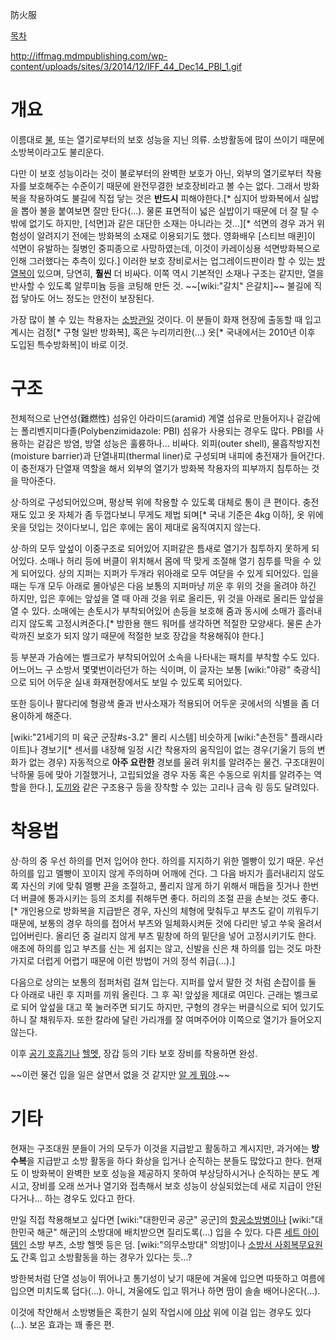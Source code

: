 防火服

[[목차]]

http://iffmag.mdmpublishing.com/wp-content/uploads/sites/3/2014/12/IFF_44_Dec14_PBI_1.gif
= 개요 =
이름대로 [[불]], 또는 열기로부터의 보호 성능을 지닌 의류. 소방활동에 많이 쓰이기 때문에 소방복이라고도 불리운다.

다만 이 보호 성능이라는 것이 불로부터의 완벽한 보호가 아닌, 외부의 열기로부터 착용자를 보호해주는 수준이기 때문에 완전무결한 보호장비라고 볼 수는 없다. 그래서 방화복을 착용하여도 불길에 직접 닿는 것은 '''반드시''' 피해야한다.[* 심지어 방화복에서 실밥을 뽑아 불을 붙여보면 잘만 탄다(…). 물론 표면적이 넓은 실밥이기 때문에 더 잘 탈 수밖에 없기도 하지만, [석면]과 같은 대단한 소재는 아니라는 것…][* 석면의 경우 과거 위험성이 알려지기 전에는 방화복의 소재로 이용되기도 했다. 영화배우 [스티브 매퀸]이 석면이 유발하는 질병인 중피종으로 사망하였는데, 이것이 카레이싱용 석면방화복으로 인해 그러했다는 추측이 있다.] 이러한 보호 장비로서는 업그레이드판이라 할 수 있는 [[방열복]]이 있으며, 당연히, '''훨씬''' 더 비싸다. 이쪽 역시 기본적인 소재나 구조는 같지만, 열을 반사할 수 있도록 알루미늄 등을 코팅해 만든 것. ~~[wiki:"갈치" 은갈치]~~ 불길에 직접 닿아도 어느 정도는 안전이 보장된다.

가장 많이 볼 수 있는 착용자는 [[소방관]]일 것이다. 이 분들이 화재 현장에 출동할 때 입고 계시는 검정[* 구형 일반 방화복], 혹은 누리끼리한(…) 옷[* 국내에서는 2010년 이후 도입된 특수방화복]이 바로 이것.

= 구조 =
전체적으로 난연성(難燃性) 섬유인 아라미드(aramid) 계열 섬유로 만들어지나 겉감에는 폴리벤지미다졸(Polybenzimidazole: PBI) 섬유가 사용되는 경우도 많다. PBI를 사용하는 겉감은 방염, 방열 성능은 훌륭하나... 비싸다. 외피(outer shell), 물흡착방지천(moisture barrier)과 단열내피(thermal liner)로 구성되며 내피에 충전재가 들어간다. 이 충전재가 단열재 역할을 해서 외부의 열기가 방화복 착용자의 피부까지 침투하는 것을 막아준다.

상·하의로 구성되어있으며, 평상복 위에 착용할 수 있도록 대체로 통이 큰 편이다. 충전재도 있고 옷 자체가 좀 두껍다보니 무게도 제법 되며[* 국내 기준은 4kg 이하], 옷 위에 옷을 덧입는 것이다보니, 입은 후에는 몸이 제대로 움직여지지 않는다.

상·하의 모두 앞섶이 이중구조로 되어있어 지퍼같은 틈새로 열기가 침투하지 못하게 되어있다. 소매나 허리 등에 버클이 위치해서 몸에 딱 맞게 조절해 열기 침투를 막을 수 있게 되어있다. 상의 지퍼는 지퍼가 두개라 위아래로 모두 여닫을 수 있게 되어있다. 입을 때는 두개 모두 아래로 몰아넣은 다음 보통의 지퍼마냥 끼운 후 위의 것을 올려야 하긴 하지만, 입은 후에는 앞섶을 열 때 아래 것을 위로 올리든, 위 것을 아래로 올리든 앞섶을 열 수 있다. 소매에는 손토시가 부착되어있어 손등을 보호해 줌과 동시에 소매가 흘러내리지 않도록 고정시켜준다.[* 방한용 핸드 워머를 생각하면 적절한 모양새다. 물론 손가락까진 보호가 되지 않기 때문에 적절한 보호 장갑을 착용해줘야 한다.]

등 부분과 가슴에는 벨크로가 부착되어있어 소속을 나타내는 패치를 부착할 수도 있다. 어느어느 구 소방서 몇몇번이라던가 하는 식이며, 이 글자는 보통 [wiki:"야광" 축광식]으로 되어 어두운 실내 화재현장에서도 보일 수 있도록 되어있다.

또한 등이나 팔다리에 형광색 줄과 반사소재가 적용되어 어두운 곳에서의 식별을 좀 더 용이하게 해준다.

[wiki:"21세기의 미 육군 군장#s-3.2" 몰리 시스템] 비슷하게 [wiki:"손전등" 플래시라이트]나 경보기[* 센서를 내장해 일정 시간 착용자의 움직임이 없는 경우(기울기 등의 변화가 없는 경우) 자동적으로 '''아주 요란한''' 경보를 울려 위치를 알려주는 물건. 구조대원이 낙하물 등에 맞아 기절했거나, 고립되었을 경우 자동 혹은 수동으로 위치를 알려주는 역할을 한다.], [[도끼]]와 같은 구조용구 등을 장착할 수 있는 고리나 금속 링 등도 달려있다.

= 착용법 =
상·하의 중 우선 하의를 먼저 입어야 한다. 하의를 지지하기 위한 멜빵이 있기 때문. 우선 하의를 입고 멜빵이 꼬이지 않게 주의하며 어깨에 건다. 그 다음 바지가 흘러내리지 않도록 자신의 키에 맞춰 멜빵 끈을 조절하고, 풀리지 않게 하기 위해서 매듭을 짓거나 한번 더 버클에 통과시키는 등의 조치를 취해두면 좋다. 허리의 조절 끈을 손보는 것도 좋다.[* 개인용으로 방화복을 지급받은 경우, 자신의 체형에 맞춰두고 부츠도 같이 끼워두기 때문에, 보통의 경우 하의를 접어서 부츠와 일체화시켜둔 것에 다리만 넣고 쑤욱 올려서 입어버린다. 올리던 중 걸리지 않게 부츠 밑창에 하의 밑단을 넣어 고정시키기도 한다. 애초에 하의를 입고 부츠를 신는 게 쉽지는 않고, 신발을 신은 채 하의를 입는 것도 마찬가지로 더럽게 어렵기 때문에 이런 방법이 거의 정석 취급(…).]

다음으로 상의는 보통의 점퍼처럼 걸쳐 입는다. 지퍼를 앞서 말한 것 처럼 손잡이를 둘 다 아래로 내린 후 지퍼를 끼워 올린다. 그 후 꼭! 앞섶을 제대로 여민다. 근래는 벨크로로 되어 앞섶을 대고 쭉 눌러주면 되기도 하지만, 구형의 경우는 버클식으로 되어 있기도 하니 잘 채워두자. 또한 칼라에 달린 가리개를 잘 여며주어야 이쪽으로 열기가 들어오지 않는다.

이후 [[공기 호흡기]]나 [[헬멧]], 장갑 등의 기타 보호 장비를 착용하면 완성.

~~이런 물건 입을 일은 살면서 없을 것 같지만 [[알 게 뭐야]].~~

= 기타 =
현재는 구조대원 분들이 거의 모두가 이것을 지급받고 활동하고 계시지만, 과거에는 '''방수복'''을 지급받고 소방 활동을 하다 화상을 입거나 순직하는 분들도 많았다고 한다. 현재도 이 방화복이 완벽한 보호 성능을 제공하지 못하여 부상당하시거나 순직하는 분도 계시고, 장비를 오래 쓰거나 열기와 접촉해서 보호 성능이 상실되었는데 새로 지급이 안된다거나… 하는 경우도 있다고 한다.

만일 직접 착용해보고 싶다면 [wiki:"대한민국 공군" 공군]의 [[항공소방병]]이나 [wiki:"대한민국 해군" 해군]의 소방대에 배치받으면 질리도록(…) 입을 수 있다. 다른 [[세트 아이템]]인 소방 부츠, 소방 헬멧 등은 덤. [wiki:"의무소방대" 의방]이나 [[소방서 사회복무요원]]도 간혹 입고 소방활동을 하는 경우가 있다는 듯…?

방한복처럼 단열 성능이 뛰어나고 통기성이 낮기 때문에 겨울에 입으면 따뜻하고 여름에 입으면 미치도록 덥다(…). 아니, 겨울에도 입고 뛰거나 하면 땀이 솔솔 배어나온다(…).

이것에 착안해서 소방병들은 혹한기 실외 작업시에 [[야상]] 위에 이걸 입는 경우도 있다(…). 보온 효과는 꽤 좋은 편.
